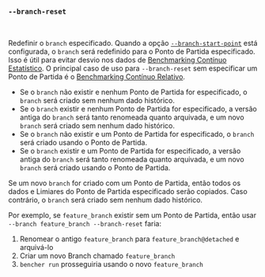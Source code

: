### `--branch-reset`

<br />

Redefinir o `branch` especificado.
Quando a opção [`--branch-start-point`][branch start point] está configurada,
o `branch` será redefinido para o Ponto de Partida especificado.
Isso é útil para evitar desvio nos dados de [Benchmarking Contínuo Estatístico][statistical continuous benchmarking].
O principal caso de uso para `--branch-reset` sem especificar um Ponto de Partida
é o [Benchmarking Contínuo Relativo][relative continuous benchmarking].

- Se o `branch` não existir e nenhum Ponto de Partida for especificado, o `branch` será criado sem nenhum dado histórico.
- Se o `branch` existir e nenhum Ponto de Partida for especificado,
  a versão antiga do `branch` será tanto renomeada quanto arquivada,
  e um novo `branch` será criado sem nenhum dado histórico.
- Se o `branch` não existir e um Ponto de Partida for especificado,
  o `branch` será criado usando o Ponto de Partida.
- Se o `branch` existir e um Ponto de Partida for especificado,
  a versão antiga do `branch` será tanto renomeada quanto arquivada,
  e um novo `branch` será criado usando o Ponto de Partida.

Se um novo `branch` for criado com um Ponto de Partida,
então todos os dados e Limiares do Ponto de Partida especificado serão copiados.
Caso contrário, o `branch` será criado sem nenhum dado histórico.

Por exemplo, se `feature_branch` existir sem um Ponto de Partida,
então usar `--branch feature_branch --branch-reset`
faria:

1. Renomear o antigo `feature_branch` para `feature_branch@detached` e arquivá-lo
2. Criar um novo Branch chamado `feature_branch`
3. `bencher run` prosseguiria usando o novo `feature_branch`

[statistical continuous benchmarking]: /pt/docs/how-to/track-benchmarks/#statistical-continuous-benchmarking
[relative continuous benchmarking]: /pt/docs/how-to/track-benchmarks/#relative-continuous-benchmarking

[branch start point]: #--branch-start-point-branch